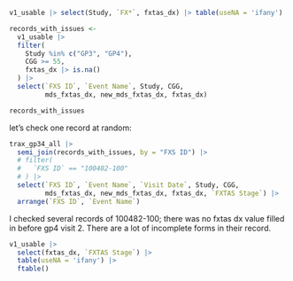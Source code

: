 ```r
v1_usable |> select(Study, `FX*`, fxtas_dx) |> table(useNA = 'ifany') |> ftable()
```


```r
records_with_issues <- 
  v1_usable |>
  filter(
    Study %in% c("GP3", "GP4"),
    CGG >= 55,
    fxtas_dx |> is.na()
  ) |>
  select(`FXS ID`, `Event Name`, Study, CGG, 
         mds_fxtas_dx, new_mds_fxtas_dx, fxtas_dx)

records_with_issues
```

let's check one record at random:

```r
trax_gp34_all |>
  semi_join(records_with_issues, by = "FXS ID") |> 
  # filter(
  #   `FXS ID` == "100482-100"
  # ) |>
  select(`FXS ID`, `Event Name`, `Visit Date`, Study, CGG, 
         mds_fxtas_dx, new_mds_fxtas_dx, fxtas_dx, `FXTAS Stage`) |> 
  arrange(`FXS ID`, `Event Name`)
```

I checked several records of 100482-100; there was no fxtas dx value 
filled in before gp4 visit 2.
There are a lot of incomplete forms in their record.


```r
v1_usable |> 
  select(fxtas_dx, `FXTAS Stage`) |> 
  table(useNA = 'ifany') |> 
  ftable()
```


